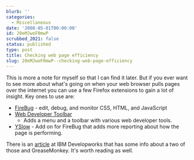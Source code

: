 ```yaml
---
blurb: ''
categories:
  - Miscellaneous
date: '2008-05-01T00:00:00'
id: 20eMJwoF0mwP
scrubbed_2021: false
status: published
type: post
title: Checking web page efficiency
slug: 20eMJwoF0mwP--checking-web-page-efficiency
---
```


This is more a note for myself so that I can find it later. But if
you ever want to see more about what's going on when your web
browser pulls pages over the internet you can use a few Firefox
extensions to gain a lot of insight. Key ones to use are:
-   [FireBug](http://www.getfirebug.com/) - edit, debug, and
    monitor CSS, HTML, and JavaScript
-   [Web Developer Toolbar](https://addons.mozilla.org/en-US/firefox/addon/60)
    - Adds a menu and a toolbar with various web developer tools.
-   [YSlow](http://developer.yahoo.com/yslow/) - Add on for FireBug
    that adds more reporting about how the page is performing.

There is an
[article](http://www.ibm.com/developerworks/web/library/wa-jstools/)
at IBM Developworks that has some info about a two of those and
GreaseMonkey. It's worth reading as well.
